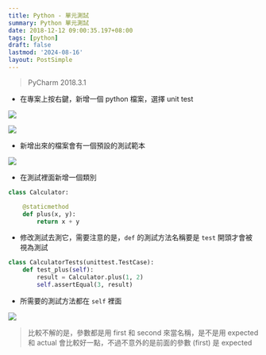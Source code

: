 ```yaml
---
title: Python - 單元測試
summary: Python 單元測試
date: 2018-12-12 09:00:35.197+08:00
tags: [python]
draft: false
lastmod: '2024-08-16'
layout: PostSimple
---
```


> PyCharm 2018.3.1

- 在專案上按右鍵，新增一個 python 檔案，選擇 unit test

![](/static/images/404.webp)

![](/static/images/404.webp)

- 新增出來的檔案會有一個預設的測試範本

![](/static/images/404.webp)

- 在測試裡面新增一個類別

```python
class Calculator:

    @staticmethod
    def plus(x, y):
        return x + y
```

- 修改測試去測它，需要注意的是，`def` 的測試方法名稱要是 `test` 開頭才會被視為測試

```python
class CalculatorTests(unittest.TestCase):
    def test_plus(self):
        result = Calculator.plus(1, 2)
        self.assertEqual(3, result)
```

- 所需要的測試方法都在 `self` 裡面

![](/static/images/404.webp)

> 比較不解的是，參數都是用 first 和 second 來當名稱，是不是用 expected 和 actual 會比較好一點，不過不意外的是前面的參數 (first) 是 expected
